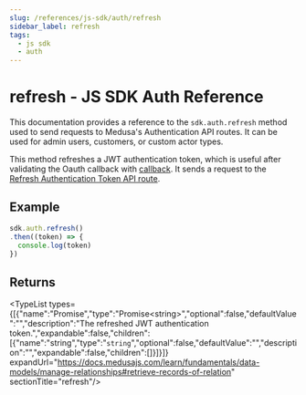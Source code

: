 ```yaml
---
slug: /references/js-sdk/auth/refresh
sidebar_label: refresh
tags:
  - js sdk
  - auth
---
```



# refresh - JS SDK Auth Reference

This documentation provides a reference to the `sdk.auth.refresh` method used to send requests to Medusa's Authentication API routes. It can be used for admin users, customers, or custom actor types.

This method refreshes a JWT authentication token, which is useful after validating the Oauth callback
with [callback](../js_sdk.auth.Auth.callback/page.mdx). It sends a request to the [Refresh Authentication Token API route](https://docs.medusajs.com/api/admin#auth\_postadminauthtokenrefresh).

## Example

```ts
sdk.auth.refresh()
.then((token) => {
  console.log(token)
})
```

## Returns

<TypeList types={[{"name":"Promise","type":"Promise&#60;string&#62;","optional":false,"defaultValue":"","description":"The refreshed JWT authentication token.","expandable":false,"children":[{"name":"string","type":"`string`","optional":false,"defaultValue":"","description":"","expandable":false,"children":[]}]}]} expandUrl="https://docs.medusajs.com/learn/fundamentals/data-models/manage-relationships#retrieve-records-of-relation" sectionTitle="refresh"/>
